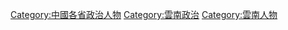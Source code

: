 [[Category:中國各省政治人物|Category:中國各省政治人物]]
[[Category:雲南政治|Category:雲南政治]]
[[Category:雲南人物|Category:雲南人物]]